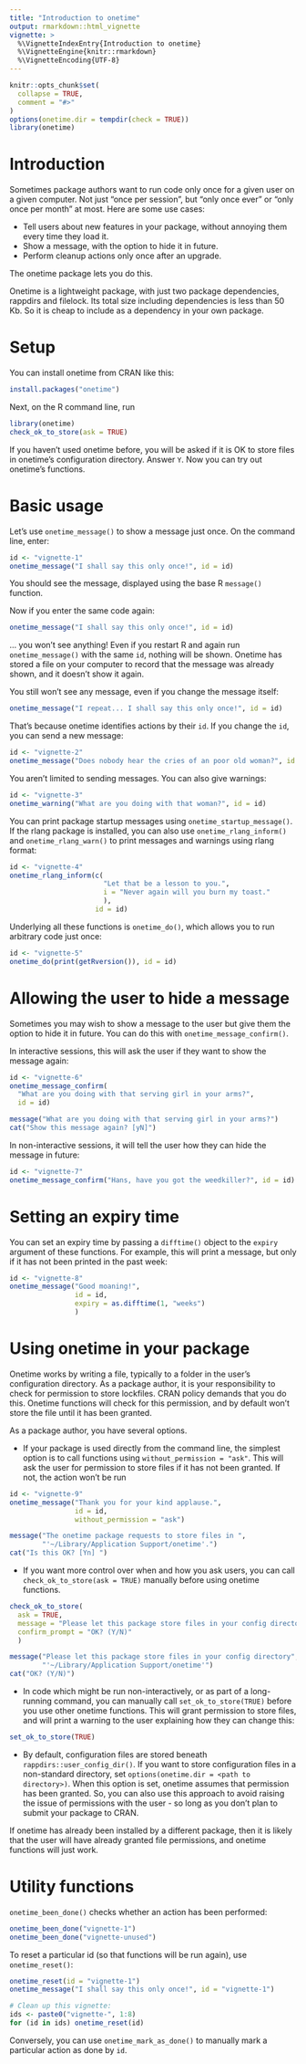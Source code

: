 ```yaml
---
title: "Introduction to onetime"
output: rmarkdown::html_vignette
vignette: >
  %\VignetteIndexEntry{Introduction to onetime}
  %\VignetteEngine{knitr::rmarkdown}
  %\VignetteEncoding{UTF-8}
---
```


```r
knitr::opts_chunk$set(
  collapse = TRUE,
  comment = "#>"
)
options(onetime.dir = tempdir(check = TRUE))
library(onetime)
```


# Introduction

Sometimes package authors want to run code only once for a given
user on a given computer. Not just "once per session", but "only once ever"
or "only once per month" at most. Here are some use cases:

* Tell users about new features in your package, without annoying them every
  time they load it.
* Show a message, with the option to hide it in future.
* Perform cleanup actions only once after an upgrade.

The onetime package lets you do this. 

Onetime is a lightweight package, with just two
package dependencies, rappdirs and filelock. Its total size including
dependencies is less than 50 Kb. So it is cheap to include as a dependency in
your own package.

# Setup

You can install onetime from CRAN like this:

```r
install.packages("onetime")
```

Next, on the R command line, run 

```r
library(onetime)
check_ok_to_store(ask = TRUE)
```

If you haven't used onetime before, you will be asked if it is OK to store
files in onetime's configuration directory. Answer `Y`. Now you can try out
onetime's functions.


# Basic usage

Let's use `onetime_message()` to show a message just once. On the command line,
enter:

```r
id <- "vignette-1"
onetime_message("I shall say this only once!", id = id)
```

You should see the message, displayed using the base R `message()` function.

Now if you enter the same code again:

```r
onetime_message("I shall say this only once!", id = id)
```

... you won't see anything! Even if you restart R and again run 
`onetime_message()` with the same `id`, nothing will be shown. Onetime has
stored a file on your computer to record that the message was already shown, and
it doesn't show it again.

You still won't see any message, even if you change the message itself:

```r
onetime_message("I repeat... I shall say this only once!", id = id)
```

That's because onetime identifies actions by their `id`. If you change the `id`,
you can send a new message:

```r
id <- "vignette-2"
onetime_message("Does nobody hear the cries of an poor old woman?", id = id)
```

You aren't limited to sending messages. You can also give warnings:


```r
id <- "vignette-3"
onetime_warning("What are you doing with that woman?", id = id)
```


You can print package startup messages using `onetime_startup_message()`.
If the rlang package is installed, you can also use `onetime_rlang_inform()`
and `onetime_rlang_warn()` to print messages and warnings using rlang format:

```r
id <- "vignette-4"
onetime_rlang_inform(c(
                       "Let that be a lesson to you.", 
                       i = "Never again will you burn my toast."
                       ), 
                     id = id)
```

Underlying all these functions is `onetime_do()`, which allows you to run
arbitrary code just once:


```r
id <- "vignette-5"
onetime_do(print(getRversion()), id = id)
```


# Allowing the user to hide a message

Sometimes you may wish to show a message to the user but give them the option
to hide it in future. You can do this with `onetime_message_confirm()`.

In interactive sessions, this will ask the user if they want to show the message
again:

```r
id <- "vignette-6"
onetime_message_confirm(
  "What are you doing with that serving girl in your arms?",
  id = id)
```

```r
message("What are you doing with that serving girl in your arms?")
cat("Show this message again? [yN]")
```

In non-interactive sessions, it will tell the user how they can hide the
message in future:


```r
id <- "vignette-7"
onetime_message_confirm("Hans, have you got the weedkiller?", id = id)
```


# Setting an expiry time

You can set an expiry time by passing a `difftime()` object to the `expiry`
argument of these functions. For example, this will print a message, but only
if it has not been printed in the past week:

```r
id <- "vignette-8"
onetime_message("Good moaning!", 
                id = id, 
                expiry = as.difftime(1, "weeks")
                )
```


# Using onetime in your package

Onetime works by writing a file, typically to a folder in the user's
configuration directory.  As a package author, it is your responsibility to
check for permission to store lockfiles. CRAN policy demands that you do this.
Onetime functions will check for this permission, and by default won't store
the file until it has been granted. 

As a package author, you have several options.

* If your package is used directly from the command line, the simplest option
  is to call functions using `without_permission = "ask"`. This will ask the
  user for permission to store files if it has not been granted. If not, the
  action won't be run
  
  
```r
id <- "vignette-9"
onetime_message("Thank you for your kind applause.", 
                id = id,
                without_permission = "ask")
```

```r
message("The onetime package requests to store files in ",
        "'~/Library/Application Support/onetime'.")
cat("Is this OK? [Yn] ")
```

* If you want more control over when and how you ask users, you can call 
  `check_ok_to_store(ask = TRUE)` manually before using onetime functions.
  
```r
check_ok_to_store(
  ask = TRUE, 
  message = "Please let this package store files in your config directory '%s'.",
  confirm_prompt = "OK? (Y/N)"
  )
```

```r
message("Please let this package store files in your config directory",
        "'~/Library/Application Support/onetime'")
cat("OK? (Y/N)")
```

* In code which might be run non-interactively, or as part of a long-running
  command, you can manually call `set_ok_to_store(TRUE)` before you use other
  onetime functions. This will grant permission to store files, and will print
  a warning to the user explaining how they can change this:
  
```r
set_ok_to_store(TRUE)
```

* By default, configuration files are stored beneath `rappdirs::user_config_dir()`.
  If you want to store configuration files in a non-standard directory, set
  `options(onetime.dir = <path to directory>)`. When this option is set, onetime
  assumes that permission has been granted. So, you can also use this approach
  to avoid raising the issue of permissions with the user - so long as you don't 
  plan to submit your package to CRAN.
  
If onetime has already been installed by a different package, then it is likely that
the user will have already granted file permissions, and onetime functions will 
just work.


# Utility functions

`onetime_been_done()` checks whether an action has been performed:

```r
onetime_been_done("vignette-1")
onetime_been_done("vignette-unused")
```

To reset a particular id (so that functions will be run again), use 
`onetime_reset()`:

```r
onetime_reset(id = "vignette-1")
onetime_message("I shall say this only once!", id = "vignette-1")

# Clean up this vignette:
ids <- paste0("vignette-", 1:8)
for (id in ids) onetime_reset(id)
```

Conversely, you can use `onetime_mark_as_done()` to manually mark a particular
action as done by `id`. 
